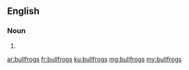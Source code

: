 ==English==

===Noun===
{{head|en|plural}}

# {{plural of|bullfrog|lang=en}}

[[ar:bullfrogs]]
[[fr:bullfrogs]]
[[ku:bullfrogs]]
[[mg:bullfrogs]]
[[my:bullfrogs]]